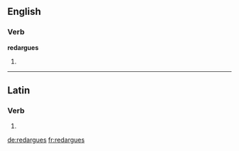 ==English==

===Verb===
'''redargues'''

# {{third-person singular of|[[redargue]]}}

----

==Latin==

===Verb===
{{la-verb-form|redarguēs}}

# {{conjugation of|redarguo|redarguō|2|s|fut|act|ind|lang=la}}
{{count page|[[Wiktionary:Page count]]}}

[[de:redargues]]
[[fr:redargues]]